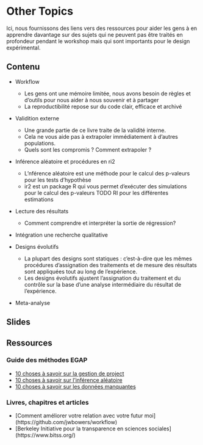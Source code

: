 # Other Topics {.tabset}

Ici, nous fournissons des liens vers des ressources pour aider les gens à en apprendre davantage sur des sujets qui ne peuvent pas être traités en profondeur pendant le workshop mais qui sont importants pour le design expérimental.

## Contenu
 
- Workflow
  - Les gens ont une mémoire limitée, nous avons besoin de règles et d'outils pour nous aider à nous souvenir et à partager
  - La reproductibilité repose sur du code clair, efficace et archivé

- Validition externe
  - Une grande partie de ce livre traite de la validité interne.
  - Cela ne vous aide pas à extrapoler immédiatement à d'autres populations.
  - Quels sont les compromis ? Comment extrapoler ?

- Inférence aléatoire et procédures en ri2
  - L'nférence aléatoire est une méthode pour le calcul des p-valeurs pour les tests d'hypothèse
  - ir2 est un package R qui vous permet d'exécuter des simulations pour le calcul des p-valeurs TODO RI pour les différentes estimations

- Lecture des résultats
  - Comment comprendre et interpréter la sortie de régression?
  
- Intégration une recherche qualitative

- Designs évolutifs
  - La plupart des designs sont statiques : c'est-à-dire que les mêmes procédures d'assignation des traitements et de mesure des résultats sont appliquées tout au long de l'expérience.
  - Les designs évolutifs ajustent l'assignation du traitement et du contrôle sur la base d'une analyse intermédiaire du résultat de l'expérience.

- Meta-analyse

## Slides

## Ressources

### Guide des méthodes EGAP

- [10 choses à savoir sur la gestion de project](https://egap.org/resource/10-things-to-know-about-project-workflow/)
- [10 choses à savoir sur l'inférence aléatoire](https://egap.org/resource/10-things-to-know-about-randomization-inference/)
- [10 choses à savoir sur les données manquantes](https://egap.org/resource/10-things-to-know-about-missing-data/)

### Livres, chapitres et articles

 - [Comment améliorer votre relation avec votre futur moi] (https://github.com/jwbowers/workflow)
 - [Berkeley Initiative pour la transparence en sciences sociales] (https://www.bitss.org/)
